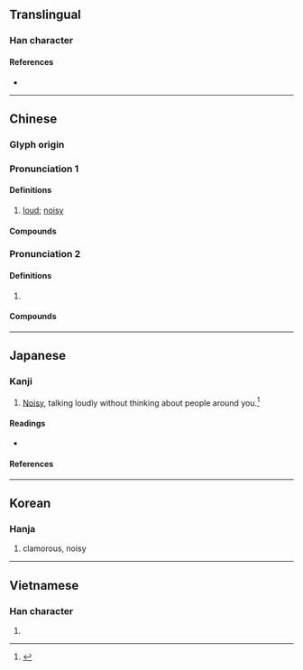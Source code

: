 {{also|嚣}}
{{character info/new}}
==Translingual==

===Han character===
{{Han char|rn=30|rad=口|as=18|sn=21|four=66668|canj=RRMCR|ids=⿳吅頁吅}}

====References====
* {{Han ref|kx=0214.320|dkj=04616|dj=0437.190|hdz=10706.050|uh=56C2|ud=22210|bh=C4DB|bd=50395}}

----

==Chinese==
{{zh-forms|s=嚣|alt=嚻,𠽸}}

===Glyph origin===
{{Han etym}}

===Pronunciation 1===
{{zh-pron
|m=xiāo
|c=hiu1
|mn=hiau/qz,xm,zz:hau
|mn_note=hiau - literary; hau - vernacular
<!--MC is at 嚻-->
|oc=n,2
|cat=
}}

====Definitions====
{{zh-hanzi}}

# [[loud]]; [[noisy]]

====Compounds====
{{zh-der|任囂|叫囂|喧囂|囂俗|囂囂|囂塵|囂張|囂浮|囂滓|囂然|囂競|囂謗|囂雜|囂頭|囂風|囂鬧|塵囂|它囂|氣焰囂張|煩囂|煩囂喧鬧|甚囂塵上|紛囂|繁囂|者囂|虛囂|調虛囂|諠囂|謾罵叫囂|譁囂|隗囂}}

===Pronunciation 2===
{{zh-pron
|m=áo
|dial=n
|oc=y,1
}}

====Definitions====
{{zh-hanzi}}

# {{lb|zh|literary}} {{zh-alt-form|隞|[[Ao]] {{gloss|capital of the [[Shang]] Dynasty}}}}

====Compounds====
{{zh-der|囂囂:áoáo|囂然:áorán|囂書:áoshū}}

----

==Japanese==

===Kanji===
{{ja-kanji|grade=|rs=口18}}

# [[noisy|Noisy]], talking loudly without thinking about people around you.<ref name="gakken">{{cite-book|year=2002|author=Akiyasu Tōdō [''et al.'']|title=漢字源|ISBN=978-4053008893|passage=囂}}</ref>

====Readings====
* {{ja-readings
|goon=きょう<けう, ごう<がう
|kanon=きょう<けう, ごう<がう
|kun=かしま-し.い, かまびす-し.い
}}

====References====
<references/>

----

==Korean==

===Hanja===
{{ko-hanja|hangeul=[[효]]|rv=hyo|mr=hyo|y=hyo}}

# clamorous, noisy

----

==Vietnamese==

===Han character===
{{vi-hantu|[[hiu]]|rs=口18}}

# {{defn|lang=vi|sort=口18}}